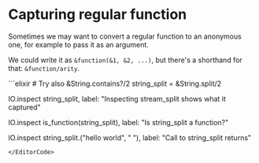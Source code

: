 
# Capturing regular function

Sometimes we may want to convert a regular function to an anonymous one, for example to pass it as an argument.

We could write it as `&function(&1, &2, ...)`, but there's a shorthand for that: `&function/arity`.

<EditorCode>
```elixir
# Try also &String.contains?/2
string_split = &String.split/2

IO.inspect string_split, label: "Inspecting stream_split shows what it captured"

IO.inspect is_function(string_split), label: "Is string_split a function?"

IO.inspect string_split.("hello world", " "), label: "Call to string_split returns"
```
</EditorCode>

